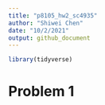 ```yaml
---
title: "p8105_hw2_sc4935"
author: "Shiwei Chen"
date: "10/2/2021"
output: github_document
---
```


```r
library(tidyverse)
```


# Problem 1

